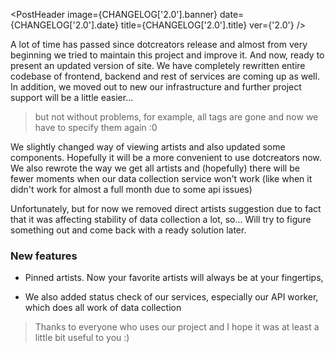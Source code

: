 
<PostHeader
  image={CHANGELOG['2.0'].banner}
  date={CHANGELOG['2.0'].date}
  title={CHANGELOG['2.0'].title}
  ver={'2.0'}
/>

<PostWrapper>

A lot of time has passed since dotcreators release and almost from very beginning
we tried to maintain this project and improve it. And now, ready to present an updated
version of site. We have completely rewritten entire codebase of frontend,
backend and rest of services are coming up as well. In addition, we moved
out to new our infrastructure and further project support will be a
little easier...

> but not without problems, for example, all tags are gone and now we have to specify them again :0

We slightly changed way of viewing artists and also updated some components.
Hopefully it will be a more convenient to use dotcreators now.
We also rewrote the way we get all artists and (hopefully) there will be fewer
moments when our data collection service won't work (like when it didn't work for
almost a full month due to some api issues)

Unfortunately, but for now we removed direct artists suggestion due to
fact that it was affecting stability of data collection a lot, so... Will try
to figure something out and come back with a ready solution later.

### New features

- Pinned artists. Now your favorite artists will always be at your fingertips,

- We also added status check of our services, especially our API worker, which does
  all work of data collection

> Thanks to everyone who uses our project and I hope it was at least a little bit useful to you :)

</PostWrapper>
